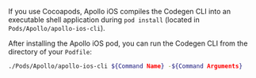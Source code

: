 If you use Cocoapods, Apollo iOS compiles the Codegen CLI into an executable shell application during `pod install` (located in `Pods/Apollo/apollo-ios-cli`).

After installing the Apollo iOS pod, you can run the Codegen CLI from the directory of your `Podfile`:

```bash
./Pods/Apollo/apollo-ios-cli ${Command Name} -${Command Arguments}
```